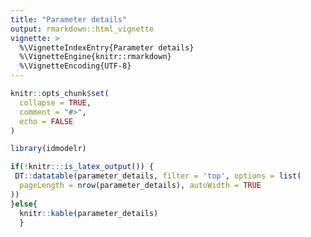 ```yaml
---
title: "Parameter details"
output: rmarkdown::html_vignette
vignette: >
  %\VignetteIndexEntry{Parameter details}
  %\VignetteEngine{knitr::rmarkdown}
  %\VignetteEncoding{UTF-8}
---
```


```r
knitr::opts_chunk$set(
  collapse = TRUE,
  comment = "#>",
  echo = FALSE
)
```

```r
library(idmodelr)
```


```r
if(!knitr:::is_latex_output()) {
 DT::datatable(parameter_details, filter = 'top', options = list(
  pageLength = nrow(parameter_details), autoWidth = TRUE
))
}else{
  knitr::kable(parameter_details)
  }
```
